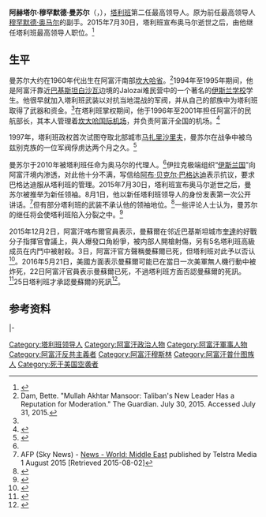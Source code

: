 {{Infobox officeholder
|honorific-prefix = '''[[穆拉|穆拉]]'''
|name          = 阿赫塔尔·穆罕默德·曼苏尔<br /> {{lang|ps|ملا اختر منصور}} 
|image         =
|caption       = 
|office        = [[塔利班领导人|塔利班最高领导人]]
|term_start    = 2015年7月29日
|term_end      = 2016年5月21日
|predecessor   = [[穆罕默德·奥马尔|穆罕默德·奥马尔]]
|successor     = [[哈巴图拉·阿洪扎达|哈巴图拉·阿洪扎达]]
|office1       = {{en-link|交通和民航部长|Ministry of Transport and Civil Aviation (Afghanistan)}}
|primeminister1 = {{en-link|穆罕默德·拉巴尼|Mohammad Rabbani}}<br />{{en-link|阿卜杜·卡比尔|Abdul Kabir}}{{small|（代理）}}
|term_start1    =  1996年9月	
|term_end1     =  2001年
|predecessor1   = 	
|successor1 = {{en-link|阿卜杜·拉赫曼|Abdul Rahman (Afghan minister)}}
|birth_date    = 1968年<ref name="pajhwok.com">{{cite web| title =Biography of new Taliban leader Mullah Akhtar Mansoor| url =http://www.pajhwok.com/en/2015/07/31/biography-new-taliban-leader-mullah-akhtar-mansoor| website =Pajhwok| date =31 July 2015| accessdate =August 2015| archive-date =2016-03-03| archive-url =https://web.archive.org/web/20160303185837/http://www.pajhwok.com/en/2015/07/31/biography-new-taliban-leader-mullah-akhtar-mansoor| dead-url =no}}</ref>
|birth_place   = [[File:Flag_of_Afghanistan_1930.svg|25px]] [[阿富汗王國|阿富汗王國]][[坎大哈省|坎大哈省]]{{en-link|麦万德区|Maywand District}}卡里齊（Karize）
|death_date    = 2016年5月21日
|death_place   = {{PAK}}[[俾路支省|俾路支省]]{{link-en|艾哈邁德瓦爾|Ahmad Wal}}
|party         = 
|alma_mater    = {{en-link|正义学识大学|Darul Uloom Haqqania}}<ref name="telegraph.co.uk">{{cite web |title=Who is 'new Taliban leader' Akhtar Mansoor? |url=http://www.telegraph.co.uk/news/worldnews/asia/afghanistan/11773559/Who-is-new-Taliban-leader-Mullah-Akhtar-Mansoor.html |date=30 July 2015 |accessdate=August 2015 |archive-date=2021-04-20 |archive-url=https://web.archive.org/web/20210420042922/https://www.telegraph.co.uk/news/worldnews/asia/afghanistan/11773559/Who-is-new-Taliban-leader-Mullah-Akhtar-Mansoor.html |dead-url=no }}</ref>
|religion      = [[逊尼派|逊尼派]]{{small|（{{en-link|迪奥班德学派|Deobandi}}）}}<ref>Deobandi Islam: The Religion of the Taliban U.S. Navy Chaplain Corps, 15 October 2001</ref>
|allegiance    = [[File:Flag_of_Jihad.svg|border]] {{en-link|阿富汗伊斯兰革命运动|Islamic and National Revolution Movement of Afghanistan}}{{small|（1980年代–1991年）}}<ref name="pajhwok.com"/><br />[[File:Flag_of_the_Taliban.svg|border]] [[塔利班|塔利班]]{{small|（1995年–2016年）}}
|serviceyears  = 1980年代–1991年<br />1995年–2016年
|rank          = 最高统帅 
|battles       = [[1979年阿富汗战争|1979年阿富汗战争]]<br />{{link-en|阿富汗内战 (1989-1992)|Civil war in Afghanistan (1989–92)|阿富汗内戰}}<br/>[[阿富汗戰爭_(2001年)|2001年阿富汗战争]]
}}
'''阿赫塔尔·穆罕默德·曼苏尔'''（{{lang-ps|ملا اختر منصور}}，{{bd|1968年||2016年|5月21日|catIdx=M}}），[[塔利班|塔利班]]第二任最高领导人。原为前任最高领导人[[穆罕默德·奥马尔|穆罕默德·奥马尔]]的副手。2015年7月30日，塔利班宣布奥马尔逝世之后，由他继任塔利班最高领导人职位。<ref>{{cite web | url=http://www.aljazeera.com/news/2015/07/taliban-elects-leader-mullah-akhtar-mansoor-mullah-omar-150730115835426.html | title=Taliban elects new leader after Mullah Omar's death | publisher=[[AlJazeera|AlJazeera]] | date=30 July 2015 | accessdate=30 July 2015 | archive-date=2018-12-02 | archive-url=https://web.archive.org/web/20181202141200/https://www.aljazeera.com/news/2015/07/taliban-elects-leader-mullah-akhtar-mansoor-mullah-omar-150730115835426.html | dead-url=no }}</ref>

==生平==
曼苏尔大约在1960年代出生在阿富汗南部[[坎大哈省|坎大哈省]]{{link-en|迈万德区|Maiwand}}。<ref name=moderation>Dam, Bette. "Mullah Akhtar Mansoor: Taliban's New Leader Has a Reputation for Moderation." The Guardian. July 30, 2015. Accessed July 31, 2015. </ref>1994年至1995年期间，他是阿富汗靠近[[巴基斯坦|巴基斯坦]][[白沙瓦|白沙瓦]]边境的Jalozai难民营中的一个著名的[[伊斯兰学校|伊斯兰学校]]学生。他很早就加入塔利班武装以对抗当地混战的军阀，并从自己的部族中为塔利班取得了武器和资金。<ref name=moderation/>在塔利班掌权期间，他于1996年至2001年担任阿富汗的民航部长，其本人管理着[[坎大哈国际机场|坎大哈国际机场]]，并负责阿富汗全国的机场。<ref name="MATTHEW ROSENBERG">{{cite book|url=http://www.nytimes.com/2014/12/29/world/around-an-invisible-leader-taliban-power-shifts.html?_r=0|author=MATTHEW ROSENBERG|title=News Analysis|publisher=[[The_New_York_Times_Company|The New York Times Company]]|date=December 28, 2014|accessdate=2015-07-30|archive-date=2018-12-14|archive-url=https://web.archive.org/web/20181214124930/https://www.nytimes.com/2014/12/29/world/around-an-invisible-leader-taliban-power-shifts.html?_r=0|dead-url=no}}</ref>

1997年，塔利班政权首次试图夺取北部城市[[马扎里沙里夫|马扎里沙里夫]]，曼苏尔在战争中被乌兹别克族的一位军阀俘虏达两个月之久。<ref name=ref01>{{cite web| title =Up Close With the Taliban’s Next King| url =http://www.thedailybeast.com/articles/2015/07/31/up-close-with-the-taliban-s-next-king.html| website =The Daily Beast| date =2015-07-31| accessdate =2015-07-31| archive-date =2016-09-21| archive-url =https://web.archive.org/web/20160921225605/http://www.thedailybeast.com/articles/2015/07/31/up-close-with-the-taliban-s-next-king.html| dead-url =no}}</ref>

曼苏尔于2010年被塔利班任命为奥马尔的代理人。<ref name=ref01/>伊拉克极端组织“[[伊斯兰国|伊斯兰国]]”向阿富汗境内渗透，对此他十分不满，写信给[[阿布·贝克尔·巴格达迪|阿布·贝克尔·巴格达迪]]表示抗议，要求巴格达迪服从塔利班的管理。2015年7月30日，塔利班宣布奥马尔逝世之后，曼苏尔被推举为新任领袖。8月1日，他以新任塔利班领导人的身份发表第一次公开讲话。<ref>AFP (Sky News) - [http://www.skynews.com.au/news/world/mideast/2015/08/01/new-taliban-leader-urges-unity-in-ranks.html News - World: Middle East] {{webarchive|url=https://web.archive.org/web/20150802194602/http://www.skynews.com.au/news/world/mideast/2015/08/01/new-taliban-leader-urges-unity-in-ranks.html |date=2015-08-02 }} published by Telstra Media 1 August 2015 [Retrieved 2015-08-02]</ref>但有部分塔利班的武装不承认他的领袖地位。<ref>{{Cite web |url=http://www.bbc.co.uk/news/world-asia-33746487 |title=BBC:New Taliban leader Mullah Akhtar Mansour calls for unity, 1 August 2015 |access-date=2015-08-02 |archive-date=2015-08-02 |archive-url=https://web.archive.org/web/20150802045345/http://www.bbc.co.uk/news/world-asia-33746487 |dead-url=no }}</ref>一些评论人士认为，曼苏尔的继任将会使塔利班陷入分裂之中。<ref>{{cite news|title=Mullah Omar: Taliban choose deputy Mansour as successor|url=http://www.bbc.com/news/world-asia-33721074|publisher=BBC News|date=30 July 2015|accessdate=2015-08-02|archive-date=2019-06-20|archive-url=https://web.archive.org/web/20190620205723/https://www.bbc.com/news/world-asia-33721074|dead-url=no}}</ref>

2015年12月2日，阿富汗喀布爾官員表示，曼蘇爾在邻近巴基斯坦城市[[奎達|奎達]]的好戰分子指揮官會議上，與人爆發口角紛爭，被内部人開槍射傷，另有5名塔利班高級成员在内鬥中被射殺。3日，阿富汗官方聲稱曼蘇爾已死，但塔利班对此予以否认<ref>{{Cite web |url=http://news.xinhuanet.com/world/2015-12/04/c_128500295.htm |title=塔利班否认曼苏尔已死亡 |access-date=2015-12-04 |archive-date=2015-12-08 |archive-url=https://web.archive.org/web/20151208080150/http://news.xinhuanet.com/world/2015-12/04/c_128500295.htm |dead-url=no }}</ref>。2016年5月21日，美國方面表示曼蘇爾可能已在當日一次美軍無人機行動中被炸死，22日阿富汗官員表示曼蘇爾已死，不過塔利班方面否認曼蘇爾的死訊。<ref>{{Cite news |url=http://www.bbc.com/zhongwen/simp/china/2016/05/160522_us_taliban_strike |title=阿富汗情报机构证实塔利班首领曼苏尔被杀 |work=BBC中文網 |date=2016-05-22 |accessdate=2016-05-22 |archive-date=2016-05-26 |archive-url=https://web.archive.org/web/20160526103717/http://www.bbc.com/zhongwen/simp/china/2016/05/160522_us_taliban_strike |dead-url=no }}</ref>25日塔利班才承認曼蘇爾的死訊<ref>{{Cite news|url=http://news.163.com/16/0525/12/BNTOH2DE00014JB6.html|title=塔利班确认曼苏尔死亡 指定哈巴图拉为继任者|date=2016-05-25|access-date=2016-05-25|archive-url=https://web.archive.org/web/20160526120152/http://news.163.com/16/0525/12/BNTOH2DE00014JB6.html|archive-date=2016-05-26|dead-url=yes}}</ref>。

==参考资料==
{{reflist}}

{{s-start}}
{{s-off}}
|-
{{s-vacant|last=[[穆罕默德·奥马尔|穆罕默德·奥马尔]]}}
{{s-ttl|title=阿富汗[[塔利班|塔利班]]最高领导人|years=2013年－2016年}}
{{s-after|{{Nowrap|[[哈巴图拉·阿洪扎达|哈巴图拉·阿洪扎达]]}} }}
{{s-end}}
{{塔利班}}
{{Authority control}}

{{DEFAULTSORT:Mansoor, Akhtar}}
[[Category:塔利班领导人|Category:塔利班领导人]]
[[Category:阿富汗政治人物|Category:阿富汗政治人物]]
[[Category:阿富汗軍事人物|Category:阿富汗軍事人物]]
[[Category:阿富汗反共主義者|Category:阿富汗反共主義者]]
[[Category:阿富汗穆斯林|Category:阿富汗穆斯林]]
[[Category:阿富汗普什图族人|Category:阿富汗普什图族人]]
[[Category:死于美国空袭者|Category:死于美国空袭者]]
